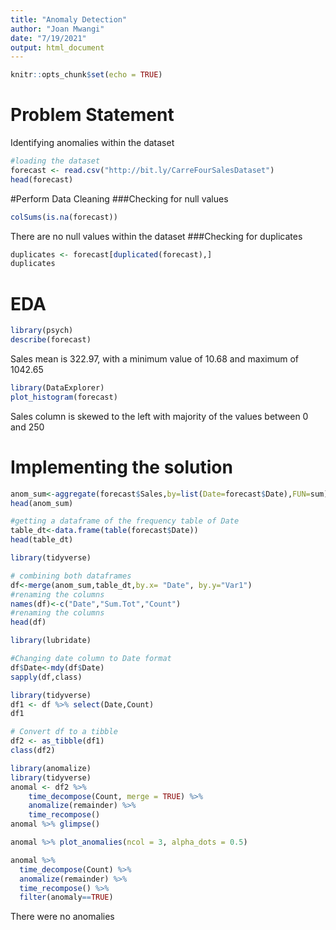 ---
title: "Anomaly Detection"
author: "Joan Mwangi"
date: "7/19/2021"
output: html_document
---

```{r setup, include=FALSE}
knitr::opts_chunk$set(echo = TRUE)
```

# Problem Statement 

Identifying anomalies within the dataset

```{r}
#loading the dataset
forecast <- read.csv("http://bit.ly/CarreFourSalesDataset")
head(forecast)
```

\#Perform Data Cleaning \#\#\#Checking for null values

```{r}
colSums(is.na(forecast))
```

There are no null values within the dataset \#\#\#Checking for duplicates

```{r}
duplicates <- forecast[duplicated(forecast),]
duplicates
```

# EDA

```{r}
library(psych)
describe(forecast)
```

Sales mean is 322.97, with a minimum value of 10.68 and maximum of 1042.65

```{r}
library(DataExplorer)
plot_histogram(forecast)
```

Sales column is skewed to the left with majority of the values between 0 and 250

# Implementing the solution

```{r}
anom_sum<-aggregate(forecast$Sales,by=list(Date=forecast$Date),FUN=sum)
head(anom_sum)
```

```{r}
#getting a dataframe of the frequency table of Date
table_dt<-data.frame(table(forecast$Date))
head(table_dt)
```

```{r}
library(tidyverse)
```

```{r}
# combining both dataframes
df<-merge(anom_sum,table_dt,by.x= "Date", by.y="Var1")
#renaming the columns
names(df)<-c("Date","Sum.Tot","Count")
#renaming the columns
head(df)
```

```{r}
library(lubridate)
```

```{r}
#Changing date column to Date format
df$Date<-mdy(df$Date)
sapply(df,class)
```

```{r}
library(tidyverse)
df1 <- df %>% select(Date,Count)
df1

```

```{r}
# Convert df to a tibble
df2 <- as_tibble(df1)
class(df2)
```

```{r}
library(anomalize)
library(tidyverse)
anomal <- df2 %>%
    time_decompose(Count, merge = TRUE) %>%
    anomalize(remainder) %>%
    time_recompose()
anomal %>% glimpse()
```

```{r}
anomal %>% plot_anomalies(ncol = 3, alpha_dots = 0.5)
```

```{r}
anomal %>% 
  time_decompose(Count) %>%
  anomalize(remainder) %>%
  time_recompose() %>%
  filter(anomaly==TRUE)
```
There were no anomalies